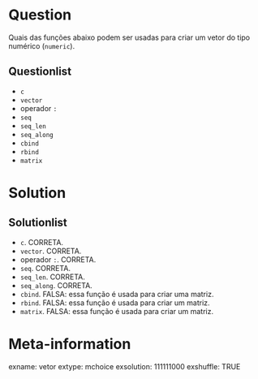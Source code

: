 
Question
========

Quais das funções abaixo podem ser usadas para criar um vetor do tipo numérico (`numeric`).


Questionlist
-------------

* `c`
* `vector`
* operador `:`
* `seq`
* `seq_len`
* `seq_along`
* `cbind`
* `rbind`
* `matrix`

Solution
========

Solutionlist
------------

* `c`. CORRETA.
* `vector`. CORRETA.
* operador `:`. CORRETA.
* `seq`. CORRETA.
* `seq_len`. CORRETA.
* `seq_along`. CORRETA.
* `cbind`. FALSA: essa função é usada para criar uma matriz.
* `rbind`. FALSA: essa função é usada para criar um matriz.
* `matrix`. FALSA: essa função é usada para criar um matriz.



Meta-information
================
exname: vetor
extype: mchoice
exsolution: 111111000
exshuffle: TRUE